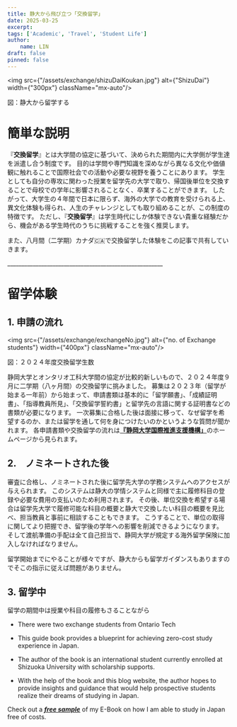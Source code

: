 ```yaml
---
title: 静大から飛び立つ「交換留学」
date: 2025-03-25
excerpt:
tags: ['Academic', 'Travel', 'Student Life']
author:
    name: LIN
draft: false
pinned: false
---
```


<img src={"/assets/exchange/shizuDaiKoukan.jpg"} alt={"ShizuDai"} width={"300px"} className="mx-auto"/>
<p className={"text-center"}>図：静大から留学する</p>

# 簡単な説明

『**交換留学**』とは大学間の協定に基づいて、決められた期間内に大学側が学生達を派遣し合う制度です。
目的は学問や専門知識を深めながら異なる文化や価値観に触れることで国際社会での活動や必要な視野を養うことにあります。
学生としても自分の専攻に関わった授業を留学先の大学で取り、帰国後単位を交換することで母校での学年に影響されることなく、卒業することができます。
したがって、大学生の４年間で日本に限らず、海外の大学での教育を受けられる上、異文化体験も得られ、人生のチャレンジとしても取り組めることが、この制度の特徴です。
ただし、『**交換留学**』は学生時代にしか体験できない貴重な経験だから、機会がある学生時代のうちに挑戦することを強く推奨します。

また、八月間（二学期）カナダ🇨🇦で交換留学した体験をこの記事で共有していきます。

<p className="text-center">_______________________________________________________</p>

# 留学体験

## 1. 申請の流れ

<img src={"/assets/exchange/exchangeNo.jpg"} alt={"no. of Exchange students"} width={"400px"} className="mx-auto"/>
<p className={"text-center"}>図：２０２４年度交換留学生数</p>

静岡大学とオンタリオ工科大学間の協定が比較的新しいもので、２０２４年度９月に二学期（八ヶ月間）の交換留学に挑みました。
募集は２０２３年（留学が始まる一年前）から始まって、申請書類は基本的に「留学願書」、「成績証明書」、「指導教員所見」、「交換留学誓約書」と留学先の言語に関する証明書などの書類が必要になります。
一次募集に合格した後は面接に移って、なぜ留学を希望するのか、または留学を通して何を身につけたいのかというような質問が聞かれます。
各申請書類や交換留学の流れは[**『静岡大学国際推進支援機構」**](https://www.suoic.shizuoka.ac.jp/student/flow-to-study-abroad/)のホームページから見られます。

## 2.　ノミネートされた後

審査に合格し、ノミネートされた後に留学先大学の学務システムへのアクセスが与えられます。
このシステムは静大の学情システムと同様で主に履修科目の登録や必要な費用の支払いのため利用されます。
その後、単位交換を希望する場合は留学先大学で履修可能な科目の概要と静大で交換したい科目の概要を見比べ、担当教員と事前に相談することもできます。
こうすることで、単位の取得に関してより把握でき、留学後の学年への影響を削減できるようになります。
そして渡航準備の手配は全て自己担当で、静岡大学が規定する海外留学保険に加入しなければなりません。

留学開始までにやることが様々ですが、静大からも留学ガイダンスもありますのでそこの指示に従えば問題がありません。

## 3. 留学中

留学の期間中は授業や科目の履修もさることながら


- There were two exchange students from Ontario Tech

- This guide book provides a blueprint for achieving zero-cost study experience in Japan.

- The author of the book is an international student currently enrolled at Shizuoka University with scholarship supports.

- With the help of the book and this blog website, the author hopes to provide insights and guidance that would help prospective students realize their dreams of studying in Japan.

Check out a <u>[***free sample***](https://drive.google.com/file/d/1cw6-CBh1De-tv10E6BRbT3XguqzRi2CB/view?usp=share_link)</u> of my E-Book on how I am able to study in Japan free of costs.